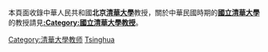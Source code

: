 本頁面收錄中華人民共和國'''北京[[清華大學|清華大學]]'''教授，關於中華民國時期的'''[[國立清華大學|國立清華大學]]'''的教授請見'''[[:Category:國立清華大學教授|:Category:國立清華大學教授]]'''。

{{TOC}}
{{Commonscat|Tsinghua University faculty}}

[[Category:清華大學教师|Category:清華大學教师]]
[[Category:北京高校教授|Tsinghua]]